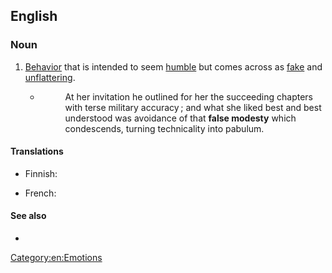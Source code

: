 ==English==

===Noun===
{{en-noun|~|false modesties}}

# [[behavior|Behavior]] that is intended to seem [[humble]] but comes across as [[fake]] and [[unflattering]].
#: {{ux|en|Although having a large [[ego]] is considered undesirable, at times it is proper to take credit where it is due rather than display '''false modesty'''.}}
#* {{RQ:Chmbrs YngrSt|VIII}}
#*: At her invitation he outlined for her the succeeding chapters with terse military accuracy ; and what she liked best and best understood was avoidance of that '''false modesty''' which condescends, turning technicality into pabulum.

====Translations====
{{trans-top}}
* Finnish: {{t-needed|fi}}
{{trans-mid}}
* French: {{t+|fr|fausse modestie|f}}
{{trans-bottom}}

====See also====
* {{l|en|humblebrag}}

[[Category:en:Emotions]]